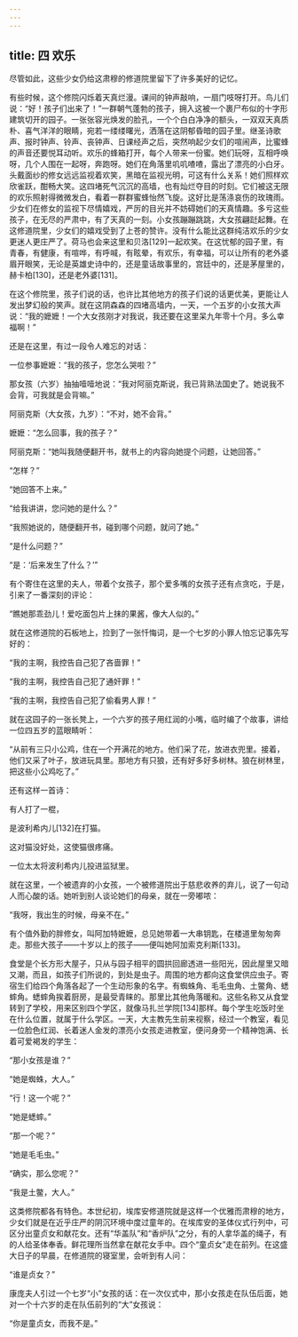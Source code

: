 ```yaml
---
---
---
```

title: 四 欢乐
---




尽管如此，这些少女仍给这肃穆的修道院里留下了许多美好的记忆。

有些时候，这个修院闪烁着天真烂漫。课间的钟声敲响，一扇门吱呀打开。鸟儿们说：“好！孩子们出来了！”一群朝气蓬勃的孩子，拥入这被一个裹尸布似的十字形建筑切开的园子。一张张容光焕发的脸孔，一个个白白净净的额头，一双双天真质朴、喜气洋洋的眼睛，宛若一缕缕曙光，洒落在这阴郁昏暗的园子里。继圣诗歌声、报时钟声、铃声、丧钟声、日课经声之后，突然响起少女们的喧闹声，比蜜蜂的声音还要悦耳动听。欢乐的蜂箱打开，每个人带来一份蜜。她们玩呀，互相呼唤呀，几个人围在一起呀，奔跑呀。她们在角落里叽叽喳喳，露出了漂亮的小白牙。头戴面纱的修女远远监视着欢笑，黑暗在监视光明，可这有什么关系！她们照样欢欣雀跃，酣畅大笑。这四堵死气沉沉的高墙，也有灿烂夺目的时刻。它们被这无限的欢乐照射得微微发白，看着一群群蜜蜂怡然飞旋。这好比是荡涤哀伤的玫瑰雨。少女们在修女的监视下尽情嬉戏，严厉的目光并不妨碍她们的天真情趣。多亏这些孩子，在无尽的严肃中，有了天真的一刻。小女孩蹦蹦跳跳，大女孩翩跹起舞。在这修道院里，少女们的嬉戏受到了上苍的赞许。没有什么能比这群纯洁欢乐的少女更迷人更庄严了。荷马也会来这里和贝洛[129]一起欢笑。在这忧郁的园子里，有青春，有健康，有喧哗，有呼喊，有眩晕，有欢乐，有幸福，可以让所有的老外婆眉开眼笑，无论是英雄史诗中的，还是童话故事里的，宫廷中的，还是茅屋里的，赫卡柏[130]，还是老外婆[131]。

在这个修院里，孩子们说的话，也许比其他地方的孩子们说的话更优美，更能让人发出梦幻般的笑声。就在这阴森森的四堵高墙内，一天，一个五岁的小女孩大声说：“我的嬷嬷！一个大女孩刚才对我说，我还要在这里呆九年零十个月。多么幸福啊！”

还是在这里，有过一段令人难忘的对话：

一位参事嬷嬷：“我的孩子，您怎么哭啦？”

那女孩（六岁）抽抽噎噎地说：“我对阿丽克斯说，我已背熟法国史了。她说我不会背，可我就是会背嘛。”

阿丽克斯（大女孩，九岁）：“不对，她不会背。”

嬷嬷：“怎么回事，我的孩子？”

阿丽克斯：“她叫我随便翻开书，就书上的内容向她提个问题，让她回答。”

“怎样？”

“她回答不上来。”

“给我讲讲，您问她的是什么？”

“我照她说的，随便翻开书，碰到哪个问题，就问了她。”

“是什么问题？”

“是：‘后来发生了什么？’”

有个寄住在这里的夫人，带着个女孩子，那个爱多嘴的女孩子还有点贪吃，于是，引来了一番深刻的评论：

“瞧她那乖劲儿！爱吃面包片上抹的果酱，像大人似的。”

就在这修道院的石板地上，捡到了一张忏悔词，是一个七岁的小罪人怕忘记事先写好的：

“我的主啊，我控告自己犯了吝啬罪！”

“我的主啊，我控告自己犯了通奸罪！”

“我的主啊，我控告自己犯了偷看男人罪！”

就在这园子的一张长凳上，一个六岁的孩子用红润的小嘴，临时编了个故事，讲给一位四五岁的蓝眼睛听：

“从前有三只小公鸡，住在一个开满花的地方。他们采了花，放进衣兜里。接着，他们又采了叶子，放进玩具里。那地方有只狼，还有好多好多树林。狼在树林里，把这些小公鸡吃了。”

还有这样一首诗：

有人打了一棍，

是波利希内儿[132]在打猫。

这对猫没好处，这使猫很疼痛。

一位太太将波利希内儿投进监狱里。

就在这里，一个被遗弃的小女孩，一个被修道院出于慈悲收养的弃儿，说了一句动人而心酸的话。她听到别人谈论她们的母亲，就在一旁嘟哝：

“我呀，我出生的时候，母亲不在。”

有个值外勤的胖修女，叫阿加特嬷嬷，总见她带着一大串钥匙，在楼道里匆匆奔走。那些大孩子——十岁以上的孩子——便叫她阿加索克利斯[133]。

食堂是个长方形大屋子，只从与园子相平的圆拱回廊透进一些阳光，因此屋里又暗又潮，而且，如孩子们所说的，到处是虫子。周围的地方都向这食堂供应虫子。寄宿生们给四个角落各起了一个生动形象的名字。有蜘蛛角、毛毛虫角、土鳖角、蟋蟀角。蟋蟀角挨着厨房，是最受青睐的。那里比其他角落暖和。这些名称又从食堂转到了学校，用来区别四个学区，就像马扎兰学院[134]那样。每个学生吃饭时坐在什么位置，就属于什么学区。一天，大主教先生前来视察，经过一个教室，看见一位脸色红润、长着迷人金发的漂亮小女孩走进教室，便问身旁一个精神饱满、长着可爱褐发的学生：

“那小女孩是谁？”

“她是蜘蛛，大人。”

“行！这一个呢？”

“她是蟋蟀。”

“那一个呢？”

“她是毛毛虫。”

“确实，那么您呢？”

“我是土鳖，大人。”

这类修院都各有特色。本世纪初，埃库安修道院就是这样一个优雅而肃穆的地方，少女们就是在近乎庄严的阴沉环境中度过童年的。在埃库安的圣体仪式行列中，可区分出童贞女和献花女。还有“华盖队”和“香炉队”之分，有的人拿华盖的绳子，有的人给圣体奉香。鲜花理所当然拿在献花女手中。四个“童贞女”走在前列。在这盛大日子的早晨，在修道院的寝室里，会听到有人问：

“谁是贞女？”

康庞夫人引过一个七岁“小”女孩的话：在一次仪式中，那小女孩走在队伍后面，她对一个十六岁的走在队伍前列的“大”女孩说：

“你是童贞女，而我不是。”